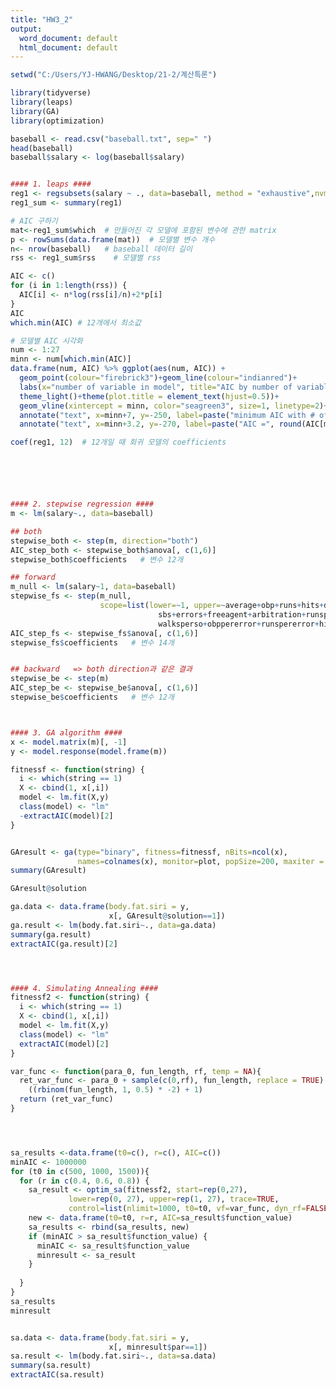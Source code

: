 ```yaml
---
title: "HW3_2"
output:
  word_document: default
  html_document: default
---
```


```r
setwd("C:/Users/YJ-HWANG/Desktop/21-2/계산특론")

library(tidyverse)
library(leaps)
library(GA)
library(optimization)

baseball <- read.csv("baseball.txt", sep=" ")
head(baseball)
baseball$salary <- log(baseball$salary)


#### 1. leaps #### 
reg1 <- regsubsets(salary ~ ., data=baseball, method = "exhaustive",nvmax=length(baseball))
reg1_sum <- summary(reg1)

# AIC 구하기
mat<-reg1_sum$which  # 만들어진 각 모델에 포함된 변수에 관한 matrix
p <- rowSums(data.frame(mat))  # 모델별 변수 개수
n<- nrow(baseball)   # baseball 데이터 길이
rss <- reg1_sum$rss    # 모델별 rss

AIC <- c()
for (i in 1:length(rss)) {
  AIC[i] <- n*log(rss[i]/n)+2*p[i]
}
AIC
which.min(AIC) # 12개에서 최소값

# 모델별 AIC 시각화
num <- 1:27
minn <- num[which.min(AIC)]
data.frame(num, AIC) %>% ggplot(aes(num, AIC)) +
  geom_point(colour="firebrick3")+geom_line(colour="indianred")+
  labs(x="number of variable in model", title="AIC by number of variable")+
  theme_light()+theme(plot.title = element_text(hjust=0.5))+
  geom_vline(xintercept = minn, color="seagreen3", size=1, linetype=2)+
  annotate("text", x=minn+7, y=-250, label=paste("minimum AIC with # of variable =", minn))+
  annotate("text", x=minn+3.2, y=-270, label=paste("AIC =", round(AIC[minn], 3)))

coef(reg1, 12)  # 12개일 때 회귀 모델의 coefficients






#### 2. stepwise regression ####
m <- lm(salary~., data=baseball)

## both 
stepwise_both <- step(m, direction="both")
AIC_step_both <- stepwise_both$anova[, c(1,6)]
stepwise_both$coefficients   # 변수 12개

## forward 
m_null <- lm(salary~1, data=baseball)
stepwise_fs <- step(m_null, 
                    scope=list(lower=~1, upper=~average+obp+runs+hits+doubles+triples+homeruns+rbis+walks+sos+
                                 sbs+errors+freeagent+arbitration+runsperso+hitsperso+hrsperso+rbisperso+
                                 walksperso+obppererror+runspererror+hitspererror+soserrors+sbsobp+sbsruns+sbshits), direction="forward")
AIC_step_fs <- stepwise_fs$anova[, c(1,6)]
stepwise_fs$coefficients   # 변수 14개


## backward   => both direction과 같은 결과
stepwise_be <- step(m)
AIC_step_be <- stepwise_be$anova[, c(1,6)]
stepwise_be$coefficients   # 변수 12개



#### 3. GA algorithm ####  
x <- model.matrix(m)[, -1]
y <- model.response(model.frame(m))

fitnessf <- function(string) {
  i <- which(string == 1)
  X <- cbind(1, x[,i])
  model <- lm.fit(X,y)
  class(model) <- "lm"
  -extractAIC(model)[2]
}


GAresult <- ga(type="binary", fitness=fitnessf, nBits=ncol(x),
               names=colnames(x), monitor=plot, popSize=200, maxiter = 200)
summary(GAresult)

GAresult@solution

ga.data <- data.frame(body.fat.siri = y,
                      x[, GAresult@solution==1])
ga.result <- lm(body.fat.siri~., data=ga.data)
summary(ga.result)
extractAIC(ga.result)[2]




#### 4. Simulating Annealing ####
fitnessf2 <- function(string) {
  i <- which(string == 1)
  X <- cbind(1, x[,i])
  model <- lm.fit(X,y)
  class(model) <- "lm"
  extractAIC(model)[2]
}

var_func <- function(para_0, fun_length, rf, temp = NA){
  ret_var_func <- para_0 + sample(c(0,rf), fun_length, replace = TRUE) *
    ((rbinom(fun_length, 1, 0.5) * -2) + 1)
  return (ret_var_func)
}




sa_results <-data.frame(t0=c(), r=c(), AIC=c()) 
minAIC <- 1000000
for (t0 in c(500, 1000, 1500)){
  for (r in c(0.4, 0.6, 0.8)) {
    sa_result <- optim_sa(fitnessf2, start=rep(0,27), 
             lower=rep(0, 27), upper=rep(1, 27), trace=TRUE,
             control=list(nlimit=1000, t0=t0, vf=var_func, dyn_rf=FALSE, rf=1, r=r))
    new <- data.frame(t0=t0, r=r, AIC=sa_result$function_value)
    sa_results <- rbind(sa_results, new)
    if (minAIC > sa_result$function_value) {
      minAIC <- sa_result$function_value
      minresult <- sa_result 
    }
  
  }
}
sa_results
minresult


sa.data <- data.frame(body.fat.siri = y,
                      x[, minresult$par==1])
sa.result <- lm(body.fat.siri~., data=sa.data)
summary(sa.result)
extractAIC(sa.result)





```
